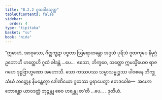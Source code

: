 ```yaml
---
title: "8.2.2 ဂူထခါဒသုတ္တ"
tableOfContents: false
sidebar:
  order: 4
type: "tipitaka"
basket: "su"
book: "nida"
---
```



<DynamicBreadcrumb />

<Division number="213" book="nida">

<Paragraph number="1186" book="nida">
“ဣဓာဟံ, အာဝုသော, ဂိဇ္ဈကူဋာ ပဗ္ဗတာ ဩရောဟန္တော အဒ္ဒသံ ပုရိသံ ဂူထကူပေ နိမုဂ္ဂံ ဥဘောဟိ ဟတ္ထေဟိ ဂူထံ ခါဒန္တံ …ပေ…  ဧသော, ဘိက္ခဝေ, သတ္တော ဣမသ္မိံယေဝ ရာဇဂဟေ ဒုဋ္ဌဗြာဟ္မဏော အဟောသိ. သော ကဿပဿ သမ္မာသမ္ဗုဒ္ဓဿ ပါဝစနေ ဘိက္ခုသံဃံ ဘတ္တေန နိမန္တေတွာ ဒေါဏိယော ဂူထဿ ပူရာပေတွာ ဧတဒဝေါစ—  အဟော ဘောန္တော ယာဝဒတ္ထံ ဘုဉ္ဇန္တု စေဝ ဟရန္တု စာ’တိ …ပေ… .

</Paragraph>
</Division>

<Paragraph number="1187" type="center" book="nida">
ဒုတိယံ.
</Paragraph>